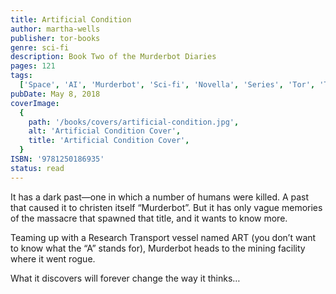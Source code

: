 ```yaml
---
title: Artificial Condition
author: martha-wells
publisher: tor-books
genre: sci-fi
description: Book Two of the Murderbot Diaries
pages: 121
tags:
  ['Space', 'AI', 'Murderbot', 'Sci-fi', 'Novella', 'Series', 'Tor', 'Tor.com']
pubDate: May 8, 2018
coverImage:
  {
    path: '/books/covers/artificial-condition.jpg',
    alt: 'Artificial Condition Cover',
    title: 'Artificial Condition Cover',
  }
ISBN: '9781250186935'
status: read
---
```


It has a dark past—one in which a number of humans were killed. A past that caused it to christen itself “Murderbot”. But it has only vague memories of the massacre that spawned that title, and it wants to know more.

Teaming up with a Research Transport vessel named ART (you don’t want to know what the “A” stands for), Murderbot heads to the mining facility where it went rogue.

What it discovers will forever change the way it thinks…
